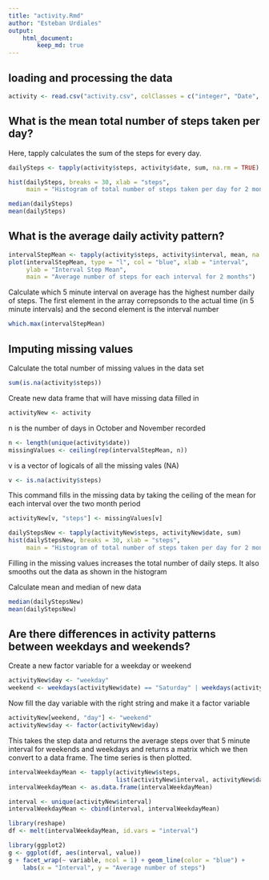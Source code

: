 ```yaml
---
title: "activity.Rmd"
author: "Esteban Urdiales"
output: 
    html_document:
        keep_md: true
---
```


## loading and processing the data
```r
activity <- read.csv("activity.csv", colClasses = c("integer", "Date", "integer"))
```

## What is the mean total number of steps taken per day?

Here, tapply calculates the sum of the steps for every day. 
```r
dailySteps <- tapply(activity$steps, activity$date, sum, na.rm = TRUE)

hist(dailySteps, breaks = 30, xlab = "steps", 
     main = "Histogram of total number of steps taken per day for 2 months") 

median(dailySteps)
mean(dailySteps)
```


## What is the average daily activity pattern?
```r
intervalStepMean <- tapply(activity$steps, activity$interval, mean, na.rm = TRUE)
plot(intervalStepMean, type = "l", col = "blue", xlab = "interval", 
     ylab = "Interval Step Mean", 
     main = "Average number of steps for each interval for 2 months")
````

Calculate which 5 minute interval on average has the highest number daily of steps.
The first element in the array correpsonds to the actual time (in 5 minute intervals) 
and the second element is the interval number

```r
which.max(intervalStepMean)
```

## Imputing missing values
Calculate the total number of missing values in the data set

```r
sum(is.na(activity$steps))
```

Create new data frame that will have missing data filled in

```r
activityNew <- activity
```

n is the number of days in October and November recorded

```r
n <- length(unique(activity$date))
missingValues <- ceiling(rep(intervalStepMean, n))
```

v is a vector of logicals of all the missing vales (NA)

```r
v <- is.na(activity$steps)
```

This command fills in the missing data by taking the ceiling of the mean for each interval over 
the two month period

```r
activityNew[v, "steps"] <- missingValues[v]

dailyStepsNew <- tapply(activityNew$steps, activityNew$date, sum)
hist(dailyStepsNew, breaks = 30, xlab = "steps", 
     main = "Histogram of total number of steps taken per day for 2 months")     
```

Filling in the missing values increases the total number of daily steps.
It also smooths out the data as shown in the histogram

Calculate mean and median of new data

```r
median(dailyStepsNew)
mean(dailyStepsNew)
```

## Are there differences in activity patterns between weekdays and weekends?

Create a new factor variable for a weekday or weekend

```r
activityNew$day <- "weekday"
weekend <- weekdays(activityNew$date) == "Saturday" | weekdays(activityNew$date) == "Sunday"
```

Now fill the day variable with the right string and make it a factor variable

```r
activityNew[weekend, "day"] <- "weekend" 
activityNew$day <- factor(activityNew$day)    
```

This takes the step data and returns the average steps over that 5 minute interval
for weekends and weekdays and returns a matrix which we then convert to a data frame.
The time series is then plotted. 

```r
intervalWeekdayMean <- tapply(activityNew$steps, 
                              list(activityNew$interval, activityNew$day), mean)
intervalWeekdayMean <- as.data.frame(intervalWeekdayMean)

interval <- unique(activityNew$interval)
intervalWeekdayMean <- cbind(interval, intervalWeekdayMean)

library(reshape)
df <- melt(intervalWeekdayMean, id.vars = "interval")

library(ggplot2)
g <- ggplot(df, aes(interval, value))
g + facet_wrap(~ variable, ncol = 1) + geom_line(color = "blue") +
    labs(x = "Interval", y = "Average number of steps")
```
